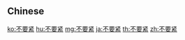 {{also|不要緊}}
==Chinese==
{{zh-see|不要緊}}

[[ko:不要紧]]
[[hu:不要紧]]
[[mg:不要紧]]
[[ja:不要紧]]
[[th:不要紧]]
[[zh:不要紧]]